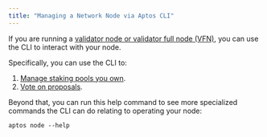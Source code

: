 ```yaml
---
title: "Managing a Network Node via Aptos CLI"
---
```


If you are running a [validator node or validator full node (VFN)](../../network/nodes/validator-node), you can use the CLI to interact with your node.

Specifically, you can use the CLI to:

1. [Manage staking pools you own](../../network/nodes/validator-node/connect-nodes/staking-pool-operations).
2. [Vote on proposals](../../network/nodes/validator-node/connect-nodes/staking-pool-voter).

Beyond that, you can run this help command to see more specialized commands the CLI can do relating to operating your node:

```shellscript filename="Terminal"
aptos node --help
```

